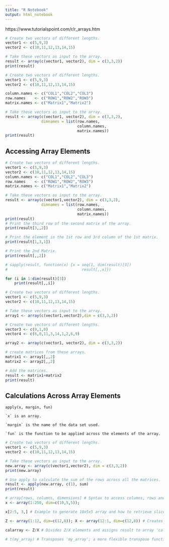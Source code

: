 ```yaml
---
title: "R Notebook"
output: html_notebook
---
```


https://www.tutorialspoint.com/r/r_arrays.htm


```r
# Create two vectors of different lengths.
vector1 <- c(5,9,3)
vector2 <- c(10,11,12,13,14,15)

# Take these vectors as input to the array.
result <- array(c(vector1, vector2), dim = c(3,3,2))
print(result)
```

```r
# Create two vectors of different lengths.
vector1 <- c(5,9,3)
vector2 <- c(10,11,12,13,14,15)

column.names <- c("COL1","COL2","COL3")
row.names    <- c("ROW1","ROW2","ROW3")
matrix.names <- c("Matrix1","Matrix2")

# Take these vectors as input to the array.
result <- array(c(vector1, vector2), dim = c(3,3,2), 
                dimnames = list(row.names, 
                                column.names, 
                                matrix.names))
print(result)
```

## Accessing Array Elements
```r
# Create two vectors of different lengths.
vector1 <- c(5,9,3)
vector2 <- c(10,11,12,13,14,15)
column.names <- c("COL1","COL2","COL3")
row.names    <- c("ROW1","ROW2","ROW3")
matrix.names <- c("Matrix1","Matrix2")

# Take these vectors as input to the array.
result <- array(c(vector1,vector2), dim = c(3,3,2), 
                dimnames = list(row.names, 
                                column.names, 
                                matrix.names))
print(result)
# Print the third row of the second matrix of the array.
print(result[3,,2])

# Print the element in the 1st row and 3rd column of the 1st matrix.
print(result[1,3,1])

# Print the 2nd Matrix.
print(result[,,2])
```


```r
# sapply(result, function(x) {x = seq(1, dim(result)[3])
#                                 result[,,x]})

for (i in 1:dim(result)[3])
    print(result[,,i])
```


```r
# Create two vectors of different lengths.
vector1 <- c(5,9,3)
vector2 <- c(10,11,12,13,14,15)

# Take these vectors as input to the array.
array1 <- array(c(vector1,vector2),dim = c(3,3,2))

# Create two vectors of different lengths.
vector3 <- c(9,1,0)
vector4 <- c(6,0,11,3,14,1,2,6,9)

array2 <- array(c(vector1, vector2), dim = c(3,3,2))

# create matrices from these arrays.
matrix1 <- array1[,,2]
matrix2 <- array2[,,2]

# Add the matrices.
result <- matrix1+matrix2
print(result)
```

## Calculations Across Array Elements

    apply(x, margin, fun)
    
    `x` is an array.

    `margin` is the name of the data set used.

    `fun` is the function to be applied across the elements of the array.
    

```r
# Create two vectors of different lengths.
vector1 <- c(5,9,3)
vector2 <- c(10,11,12,13,14,15)

# Take these vectors as input to the array.
new.array <- array(c(vector1,vector2), dim = c(3,3,2))
print(new.array)

# Use apply to calculate the sum of the rows across all the matrices.
result <- apply(new.array, c(1), sum)
print(result)
```


```r
# array[rows, columns, dimensions] # Syntax to access columns, rows and dimensions in arrays with more than two dimensions.
x <- array(1:250, dim=c(10,5,5)); 

x[2:5, 3,] # Example to generate 10x5x5 array and how to retrieve slices from all sub-arrays.
```



```r
Z <- array(1:12, dim=c(12,8)); X <- array(12:1, dim=c(12,8)) # Creates arrays Z and X with same dimensions.

calarray <- Z/X # Divides Z/X elements and assigns result to array 'calarray'.

# t(my_array) # Transposes 'my_array'; a more flexible transpose function is 'aperm(my_array, perm)'.
```

